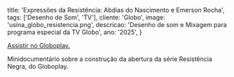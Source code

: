   title: 'Expressões da Resistência: Abdias do Nascimento e Emerson Rocha',
  tags: ['Desenho de Som', 'TV'],
  cliente: 'Globo',
  image: 'usina_globo_resistencia.png',
  descricao: 'Desenho de som e Mixagem para programa especial da TV Globo',
  ano: '2025',
}


[Assistir no Globoplay.](https://globoplay.globo.com/v/12023623/?s=0s)


Minidocumentário sobre a construção da abertura da série Resistência Negra, do Globoplay.

